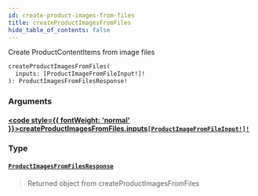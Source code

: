```yaml
---
id: create-product-images-from-files
title: createProductImagesFromFiles
hide_table_of_contents: false
---
```








Create ProductContentItems from image files

```graphql
createProductImagesFromFiles(
  inputs: [ProductImageFromFileInput!]!
): ProductImagesFromFilesResponse!
```


### Arguments

#### [<code style={{ fontWeight: 'normal' }}>createProductImagesFromFiles.<b>inputs</b></code>](#)<Bullet />[`[ProductImageFromFileInput!]!`](/demand/api/graphql-admin/reference/inputs/product-image-from-file-input) <Badge class="secondary" text="non-null"/> <Badge class="secondary" text="input"/>
> 
> 

### Type

#### [`ProductImagesFromFilesResponse`](/demand/api/graphql-admin/reference/objects/product-images-from-files-response) <Badge class="secondary" text="object"/>
> Returned object from createProductImagesFromFiles
> 





